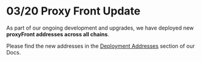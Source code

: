 # 03/20 Proxy Front Update

As part of our ongoing development and upgrades, we have deployed new **proxyFront addresses across all chains**.

Please find the new addresses in the [Deployment Addresses](https://gem.azuro.org/contracts/deployment-addresses) section of our Docs.




